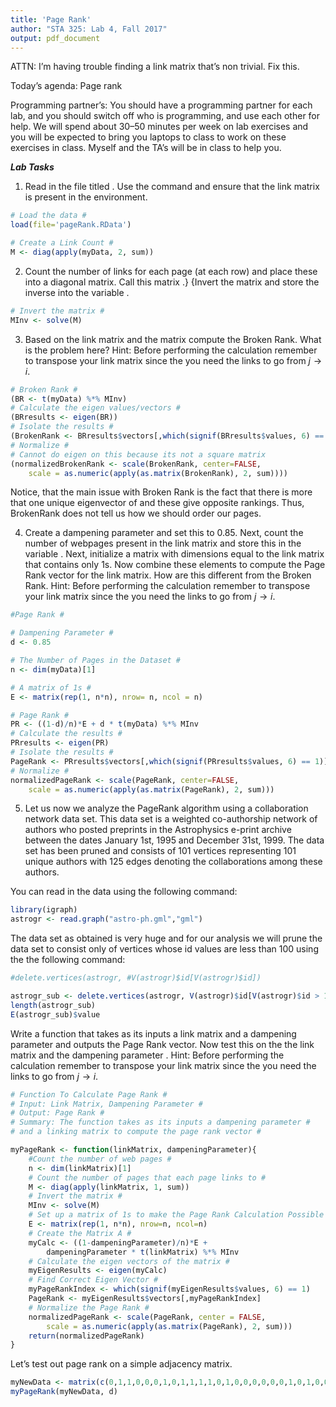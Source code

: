 ```yaml
---
title: 'Page Rank'
author: "STA 325: Lab 4, Fall 2017"
output: pdf_document
---
```

ATTN: I'm having trouble finding a link matrix that's non trivial. Fix this. 

Today's agenda: Page rank

Programming partner's:
You should have a programming partner for each lab, and you should switch off who is programming, and use each other for help. We will spend about 30--50 minutes per week on lab exercises and you will be expected to bring you laptops to class to work on these exercises in class. Myself and the TA's will be in class to help you.

***Lab Tasks***

1. Read in the file titled \textsf{pageRank.RData}. Use the \textsf{ls()} command and ensure that the link matrix \textsf{myData} is present in the environment.

```r
# Load the data #
load(file='pageRank.RData')

# Create a Link Count #
M <- diag(apply(myData, 2, sum))
```

2. Count the number of links for each page (at each row) and place these into a diagonal matrix. Call this matrix \textsf{M}.} 
\item{Invert the matrix \textsf{M} and store the inverse into the variable \textsf{MInv}. 

```r
# Invert the matrix #
MInv <- solve(M)
```

3. Based on the link matrix and the matrix \textsf{M} compute the Broken Rank. What is the problem here? Hint: Before performing the calculation remember to transpose your link matrix since the you need the links to go from $j \rightarrow i$. 

```r
# Broken Rank #
(BR <- t(myData) %*% MInv)
# Calculate the eigen values/vectors #
(BRresults <- eigen(BR))
# Isolate the results #
(BrokenRank <- BRresults$vectors[,which(signif(BRresults$values, 6) == 1)])
# Normalize # 
# Cannot do eigen on this because its not a square matrix
(normalizedBrokenRank <- scale(BrokenRank, center=FALSE, 
	scale = as.numeric(apply(as.matrix(BrokenRank), 2, sum))))
```

Notice, that the main issue with Broken Rank is the fact that there is more that one unique eigenvector of \texttt{BR} and these give opposite rankings. Thus, BrokenRank does not tell us how we should order our pages.



4. Create a dampening parameter \textsf{d} and set this to 0.85. Next, count the number of webpages present in the link matrix and store this in the variable \textsf{n}. Next, initialize a matrix \textsf{E} with dimensions equal to the link matrix that contains only 1s. Now combine these elements to compute the Page Rank vector for the link matrix. How are this different from the Broken Rank. Hint: Before performing the calculation remember to transpose your link matrix since the you need the links to go from $j \rightarrow i$. 

```r
#Page Rank #

# Dampening Parameter #
d <- 0.85

# The Number of Pages in the Dataset #
n <- dim(myData)[1]

# A matrix of 1s #
E <- matrix(rep(1, n*n), nrow= n, ncol = n)

# Page Rank #
PR <- ((1-d)/n)*E + d * t(myData) %*% MInv
# Calculate the results #
PRresults <- eigen(PR)
# Isolate the results #
PageRank <- PRresults$vectors[,which(signif(PRresults$values, 6) == 1)]
# Normalize #
normalizedPageRank <- scale(PageRank, center=FALSE, 
	scale = as.numeric(apply(as.matrix(PageRank), 2, sum)))
```

5. Let us now we analyze the PageRank algorithm using a collaboration
network data set. This data set is a weighted co-authorship network of authors who posted preprints in the Astrophysics e-print archive between the dates January 1st, 1995 and December 31st, 1999. The data set has been pruned and consists of 101 vertices representing 101 unique authors with 125 edges denoting the collaborations among these authors.

You can read in the data using the following command: 
```r
library(igraph)
astrogr <- read.graph("astro-ph.gml","gml")
```

The data set as obtained is very huge and for our analysis we will
prune the data set to consist only of vertices whose id values are
less than 100 using the the following command:

```r
#delete.vertices(astrogr, #V(astrogr)$id[V(astrogr)$id])

astrogr_sub <- delete.vertices(astrogr, V(astrogr)$id[V(astrogr)$id > 100])
length(astrogr_sub)
E(astrogr_sub)$value
```

Write a function \textsf{myPageRank} that takes as its inputs a link matrix and a dampening parameter and outputs the Page Rank vector. Now test this on the the link matrix \textsf{myNewData} and the dampening parameter \textsf{d}. Hint: Before performing the calculation remember to transpose your link matrix since the you need the links to go from $j \rightarrow i$. 


```r
# Function To Calculate Page Rank #
# Input: Link Matrix, Dampening Parameter #
# Output: Page Rank #
# Summary: The function takes as its inputs a dampening parameter #
# and a linking matrix to compute the page rank vector #

myPageRank <- function(linkMatrix, dampeningParameter){
	#Count the number of web pages #
	n <- dim(linkMatrix)[1]
	# Count the number of pages that each page links to #
	M <- diag(apply(linkMatrix, 1, sum))
	# Invert the matrix #
	MInv <- solve(M)
	# Set up a matrix of 1s to make the Page Rank Calculation Possible #
	E <- matrix(rep(1, n*n), nrow=n, ncol=n)
	# Create the Matrix A #
	myCalc <- ((1-dampeningParameter)/n)*E + 
		dampeningParameter * t(linkMatrix) %*% MInv
	# Calculate the eigen vectors of the matrix #
	myEigenResults <- eigen(myCalc)
	# Find Correct Eigen Vector #
	myPageRankIndex <- which(signif(myEigenResults$values, 6) == 1)
	PageRank <- myEigenResults$vectors[,myPageRankIndex]
	# Normalize the Page Rank #
	normalizedPageRank <- scale(PageRank, center = FALSE, 
		scale = as.numeric(apply(as.matrix(PageRank), 2, sum)))
	return(normalizedPageRank)
}

```

Let's test out page rank on a simple adjacency matrix. 
```r
myNewData <- matrix(c(0,1,1,0,0,0,1,0,1,1,1,1,0,1,0,0,0,0,0,0,1,0,1,0,0,1,1,0,0,0,0,0,1,0,0,0),nrow=6,ncol=6,byrow=TRUE)
myPageRank(myNewData, d)
```

